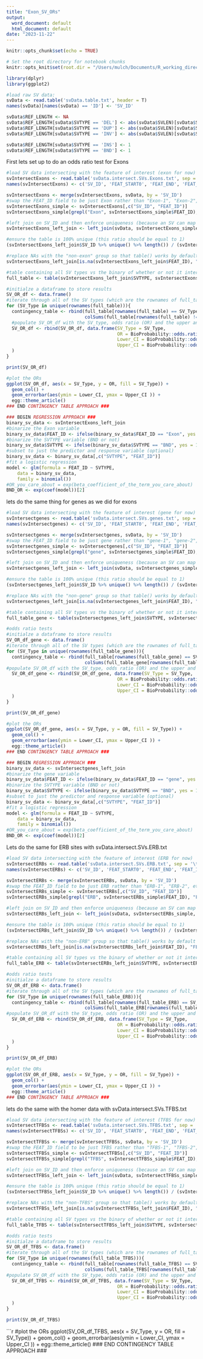 ```yaml
---
title: "Exon_SV_ORs"
output:
  word_document: default
  html_document: default
date: "2023-11-22"
---
```


```r

knitr::opts_chunk$set(echo = TRUE)

# Set the root directory for notebook chunks
knitr::opts_knit$set(root.dir = "/Users/mulch/Documents/R_working_directory")

library(dplyr)
library(ggplot2)


```

```r
#load raw SV data: 
svData <- read.table('svData.table.txt', header = T)
names(svData)[names(svData) == 'ID'] <- 'SV_ID'

svData$REF_LENGTH <- NA
svData$REF_LENGTH[svData$SVTYPE == 'DEL'] <- abs(svData$SVLEN)[svData$SVTYPE == 'DEL']
svData$REF_LENGTH[svData$SVTYPE == 'DUP'] <- abs(svData$SVLEN)[svData$SVTYPE == 'DUP']
svData$REF_LENGTH[svData$SVTYPE == 'INV'] <- abs(svData$SVLEN)[svData$SVTYPE == 'INV']

svData$REF_LENGTH[svData$SVTYPE == 'INS'] <- 1
svData$REF_LENGTH[svData$SVTYPE == 'BND'] <- 1
```

First lets set up to do an odds ratio test for Exons
```r
#load SV data intersecting with the feature of interest (exon for now)
svIntersectExons <- read.table('svData.intersect.SVs.Exons.txt', sep = '\t')[c(4, 6, 7, 8, 9)]
names(svIntersectExons) <- c('SV_ID', 'FEAT_START0', 'FEAT_END', 'FEAT_ID', 'INTERSECT_LENGTH')

svIntersectExons <- merge(svIntersectExons, svData, by = 'SV_ID')
#swap the FEAT_ID field to be just Exon rather than "Exon-1", "Exon-2", etc. 
svIntersectExons_simple <- svIntersectExons[,c("SV_ID", "FEAT_ID")]
svIntersectExons_simple[grepl("Exon", svIntersectExons_simple$FEAT_ID), "FEAT_ID"] <- "Exon"

#left join on SV_ID and then enforce uniqueness (because an SV can map to several exons)
svIntersectExons_left_join <- left_join(svData, svIntersectExons_simple, by = 'SV_ID') %>% unique.data.frame()

#ensure the table is 100% unique (this ratio should be equal to 1)
(svIntersectExons_left_join$SV_ID %>% unique() %>% length()) / (svIntersectExons_left_join$SV_ID %>% length())

#replace NAs with the "non-exon" group so that table() works by default
svIntersectExons_left_join[is.na(svIntersectExons_left_join$FEAT_ID), "FEAT_ID"] <- "non-Exon"

#table containing all SV types vs the binary of whether or not it intersects an Exon
full_table <- table(svIntersectExons_left_join$SVTYPE, svIntersectExons_left_join$FEAT_ID)

```


```r
#initialze a dataframe to store results
SV_OR_df <- data.frame()
#iterate through all of the SV types (which are the rownames of full_table)
for (SV_Type in unique(rownames(full_table))){
  contingency_table <- rbind(full_table[rownames(full_table) == SV_Type,],
                             colSums(full_table[rownames(full_table) != SV_Type,]))
  #populate SV_OR_df with the SV_type, odds ratio (OR) and the upper and lower limits (Upper and lower CI) of the confidence interval
  SV_OR_df <- rbind(SV_OR_df, data.frame(SV_Type = SV_Type, 
                                         OR = BioProbability::odds.ratio(contingency_table, conf.int = T)$`Odds Ratio`, 
                                         Lower_CI = BioProbability::odds.ratio(contingency_table, conf.int = T)$`Confidence Interval of level 5%`[1], 
                                         Upper_CI = BioProbability::odds.ratio(contingency_table, conf.int = T)$`Confidence Interval of level 5%`[2])
  )
}

print(SV_OR_df)
```


```r

#plot the ORs
ggplot(SV_OR_df, aes(x = SV_Type, y = OR, fill = SV_Type)) + 
  geom_col() + 
  geom_errorbar(aes(ymin = Lower_CI, ymax = Upper_CI )) + 
  egg::theme_article()
### END CONTINGENCY TABLE APPROACH ###

### BEGIN REGRESSION APPROACH ###
binary_sv_data <- svIntersectExons_left_join
#binarize the Exon variable
binary_sv_data$FEAT_ID <- ifelse(binary_sv_data$FEAT_ID == "Exon", yes = 1, no = 0)
#binarize the SVTYPE variable (BND or not)
binary_sv_data$SVTYPE <- ifelse(binary_sv_data$SVTYPE == "BND", yes = 1, no = 0)
#subset to just the predictor and response variable (optional)
binary_sv_data <- binary_sv_data[,c("SVTYPE", "FEAT_ID")]
#fit a logistic regression
model <- glm(formula = FEAT_ID ~ SVTYPE, 
    data = binary_sv_data, 
    family = binomial())
#OR_you_care_about = exp(beta_coefficient_of_the_term_you_care_about)
BND_OR <- exp(coef(model))[2]

```


lets do the same thing for genes as we did for exons

```r
#load SV data intersecting with the feature of interest (gene for now)
svIntersectgenes <- read.table('svData.intersect.SVs.genes.txt', sep = '\t')[c(4, 6, 7, 8, 9)]
names(svIntersectgenes) <- c('SV_ID', 'FEAT_START0', 'FEAT_END', 'FEAT_ID', 'INTERSECT_LENGTH')

svIntersectgenes <- merge(svIntersectgenes, svData, by = 'SV_ID')
#swap the FEAT_ID field to be just gene rather than "gene-1", "gene-2", etc. 
svIntersectgenes_simple <- svIntersectgenes[,c("SV_ID", "FEAT_ID")]
svIntersectgenes_simple[grepl("gene", svIntersectgenes_simple$FEAT_ID), "FEAT_ID"] <- "gene"

```

```r
#left join on SV_ID and then enforce uniqueness (because an SV can map to several genes)
svIntersectgenes_left_join <- left_join(svData, svIntersectgenes_simple, by = 'SV_ID') %>% unique.data.frame()
```

```r
#ensure the table is 100% unique (this ratio should be equal to 1)
(svIntersectgenes_left_join$SV_ID %>% unique() %>% length()) / (svIntersectgenes_left_join$SV_ID %>% length())

#replace NAs with the "non-gene" group so that table() works by default
svIntersectgenes_left_join[is.na(svIntersectgenes_left_join$FEAT_ID), "FEAT_ID"] <- "non-gene"

#table containing all SV types vs the binary of whether or not it intersects an gene
full_table_gene <- table(svIntersectgenes_left_join$SVTYPE, svIntersectgenes_left_join$FEAT_ID)
```

```r
#odds ratio tests
#initialze a dataframe to store results
SV_OR_df_gene <- data.frame()
#iterate through all of the SV types (which are the rownames of full_table)
for (SV_Type in unique(rownames(full_table_gene))){
  contingency_table <- rbind(full_table[rownames(full_table_gene) == SV_Type,],
                             colSums(full_table_gene[rownames(full_table_gene) != SV_Type,]))
#populate SV_OR_df with the SV_type, odds ratio (OR) and the upper and lower limits (Upper and lower CI) of the confidence interval
  SV_OR_df_gene <- rbind(SV_OR_df_gene, data.frame(SV_Type = SV_Type, 
                                         OR = BioProbability::odds.ratio(contingency_table, conf.int = T)$`Odds Ratio`, 
                                         Lower_CI = BioProbability::odds.ratio(contingency_table, conf.int = T)$`Confidence Interval of level 5%`[1], 
                                         Upper_CI = BioProbability::odds.ratio(contingency_table, conf.int = T)$`Confidence Interval of level 5%`[2])
  )
}

print(SV_OR_df_gene)

```

```r

#plot the ORs
ggplot(SV_OR_df_gene, aes(x = SV_Type, y = OR, fill = SV_Type)) + 
  geom_col() + 
  geom_errorbar(aes(ymin = Lower_CI, ymax = Upper_CI )) + 
  egg::theme_article()
### END CONTINGENCY TABLE APPROACH ###
```


```r
### BEGIN REGRESSION APPROACH ###
binary_sv_data <- svIntersectgenes_left_join
#binarize the gene variable
binary_sv_data$FEAT_ID <- ifelse(binary_sv_data$FEAT_ID == "gene", yes = 1, no = 0)
#binarize the SVTYPE variable (BND or not)
binary_sv_data$SVTYPE <- ifelse(binary_sv_data$SVTYPE == "BND", yes = 1, no = 0)
#subset to just the predictor and response variable (optional)
binary_sv_data <- binary_sv_data[,c("SVTYPE", "FEAT_ID")]
#fit a logistic regression
model <- glm(formula = FEAT_ID ~ SVTYPE, 
    data = binary_sv_data, 
    family = binomial())
#OR_you_care_about = exp(beta_coefficient_of_the_term_you_care_about)
BND_OR <- exp(coef(model))[2]

```


Lets do the same for ERB sites with 
svData.intersect.SVs.ERB.txt

```r
#load SV data intersecting with the feature of interest (ERB for now)
svIntersectERBs <- read.table('svData.intersect.SVs.ERB.txt', sep = '\t')[c(4, 6, 7, 8, 9)]
names(svIntersectERBs) <- c('SV_ID', 'FEAT_START0', 'FEAT_END', 'FEAT_ID', 'INTERSECT_LENGTH')

svIntersectERBs <- merge(svIntersectERBs, svData, by = 'SV_ID')
#swap the FEAT_ID field to be just ERB rather than "ERB-1", "ERB-2", etc. 
svIntersectERBs_simple <- svIntersectERBs[,c("SV_ID", "FEAT_ID")]
svIntersectERBs_simple[grepl("ERB", svIntersectERBs_simple$FEAT_ID), "FEAT_ID"] <- "ERB"

```

```r
#left join on SV_ID and then enforce uniqueness (because an SV can map to several ERBs)
svIntersectERBs_left_join <- left_join(svData, svIntersectERBs_simple, by = 'SV_ID') %>% unique.data.frame()
```

```r
#ensure the table is 100% unique (this ratio should be equal to 1)
(svIntersectERBs_left_join$SV_ID %>% unique() %>% length()) / (svIntersectERBs_left_join$SV_ID %>% length())

#replace NAs with the "non-ERB" group so that table() works by default
svIntersectERBs_left_join[is.na(svIntersectERBs_left_join$FEAT_ID), "FEAT_ID"] <- "non-ERB"

#table containing all SV types vs the binary of whether or not it intersects an ERB
full_table_ERB <- table(svIntersectERBs_left_join$SVTYPE, svIntersectERBs_left_join$FEAT_ID)
```

```r
#odds ratio tests
#initialze a dataframe to store results
SV_OR_df_ERB <- data.frame()
#iterate through all of the SV types (which are the rownames of full_table)
for (SV_Type in unique(rownames(full_table_ERB))){
  contingency_table <- rbind(full_table[rownames(full_table_ERB) == SV_Type,],
                             colSums(full_table_ERB[rownames(full_table_ERB) != SV_Type,]))
#populate SV_OR_df with the SV_type, odds ratio (OR) and the upper and lower limits (Upper and lower CI) of the confidence interval
  SV_OR_df_ERB <- rbind(SV_OR_df_ERB, data.frame(SV_Type = SV_Type, 
                                         OR = BioProbability::odds.ratio(contingency_table, conf.int = T)$`Odds Ratio`, 
                                         Lower_CI = BioProbability::odds.ratio(contingency_table, conf.int = T)$`Confidence Interval of level 5%`[1], 
                                         Upper_CI = BioProbability::odds.ratio(contingency_table, conf.int = T)$`Confidence Interval of level 5%`[2])
  )
}

print(SV_OR_df_ERB)

```

```r

#plot the ORs
ggplot(SV_OR_df_ERB, aes(x = SV_Type, y = OR, fill = SV_Type)) + 
  geom_col() + 
  geom_errorbar(aes(ymin = Lower_CI, ymax = Upper_CI )) + 
  egg::theme_article()
### END CONTINGENCY TABLE APPROACH ###

```


lets do the same with the homer data with svData.intersect.SVs.TFBS.txt

```r
#load SV data intersecting with the feature of interest (TFBS for now)
svIntersectTFBSs <- read.table('svData.intersect.SVs.TFBS.txt', sep = '\t')[c(4, 6, 7, 8, 9)]
names(svIntersectTFBSs) <- c('SV_ID', 'FEAT_START0', 'FEAT_END', 'FEAT_ID', 'INTERSECT_LENGTH')

svIntersectTFBSs <- merge(svIntersectTFBSs, svData, by = 'SV_ID')
#swap the FEAT_ID field to be just TFBS rather than "TFBS-1", "TFBS-2", etc. 
svIntersectTFBSs_simple <- svIntersectTFBSs[,c("SV_ID", "FEAT_ID")]
svIntersectTFBSs_simple[grepl("TFBS", svIntersectTFBSs_simple$FEAT_ID), "FEAT_ID"] <- "TFBS"

```

```r
#left join on SV_ID and then enforce uniqueness (because an SV can map to several TFBSs)
svIntersectTFBSs_left_join <- left_join(svData, svIntersectTFBSs_simple, by = 'SV_ID') %>% unique.data.frame()
```

```r
#ensure the table is 100% unique (this ratio should be equal to 1)
(svIntersectTFBSs_left_join$SV_ID %>% unique() %>% length()) / (svIntersectTFBSs_left_join$SV_ID %>% length())

#replace NAs with the "non-TFBS" group so that table() works by default
svIntersectTFBSs_left_join[is.na(svIntersectTFBSs_left_join$FEAT_ID), "FEAT_ID"] <- "non-TFBS"

#table containing all SV types vs the binary of whether or not it intersects an TFBS
full_table_TFBS <- table(svIntersectTFBSs_left_join$SVTYPE, svIntersectTFBSs_left_join$FEAT_ID)
```

```r
#odds ratio tests
#initialze a dataframe to store results
SV_OR_df_TFBS <- data.frame()
#iterate through all of the SV types (which are the rownames of full_table)
for (SV_Type in unique(rownames(full_table_TFBS))){
  contingency_table <- rbind(full_table[rownames(full_table_TFBS) == SV_Type,],
                             colSums(full_table_TFBS[rownames(full_table_TFBS) != SV_Type,]))
#populate SV_OR_df with the SV_type, odds ratio (OR) and the upper and lower limits (Upper and lower CI) of the confidence interval
  SV_OR_df_TFBS <- rbind(SV_OR_df_TFBS, data.frame(SV_Type = SV_Type, 
                                         OR = BioProbability::odds.ratio(contingency_table, conf.int = T)$`Odds Ratio`, 
                                         Lower_CI = BioProbability::odds.ratio(contingency_table, conf.int = T)$`Confidence Interval of level 5%`[1], 
                                         Upper_CI = BioProbability::odds.ratio(contingency_table, conf.int = T)$`Confidence Interval of level 5%`[2])
  )
}

print(SV_OR_df_TFBS)

```

```r

#plot the ORs
ggplot(SV_OR_df_TFBS, aes(x = SV_Type, y = OR, fill = SV_Type)) + 
  geom_col() + 
  geom_errorbar(aes(ymin = Lower_CI, ymax = Upper_CI )) + 
  egg::theme_article()
### END CONTINGENCY TABLE APPROACH ###